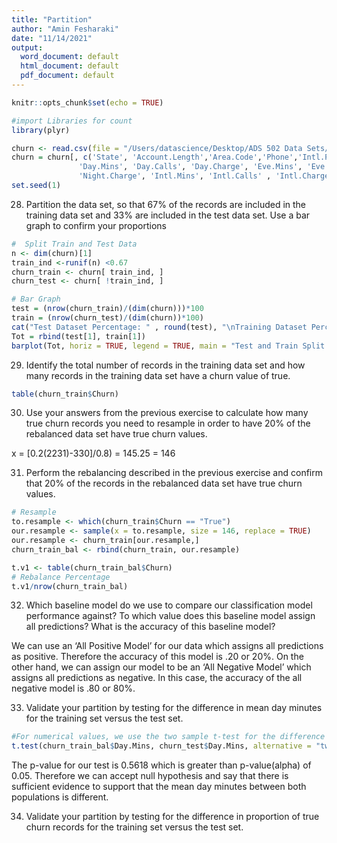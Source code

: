 ```yaml
---
title: "Partition"
author: "Amin Fesharaki"
date: "11/14/2021"
output:
  word_document: default
  html_document: default
  pdf_document: default
---
```


```r
knitr::opts_chunk$set(echo = TRUE)

#import Libraries for count
library(plyr) 

```


```r
churn <- read.csv(file = "/Users/datascience/Desktop/ADS 502 Data Sets/Website Data Sets/churn.csv", sep=',')
churn = churn[, c('State', 'Account.Length','Area.Code','Phone','Intl.Plan', 'VMail.Plan', 'VMail.Message', 
               'Day.Mins', 'Day.Calls', 'Day.Charge', 'Eve.Mins', 'Eve.Charge' , 'Night.Mins', 'Night.Calls',
               'Night.Charge', 'Intl.Mins', 'Intl.Calls' , 'Intl.Charge', 'CustServ.Calls', 'Old.Churn', 'Churn')]
set.seed(1)


```
28. Partition the data set, so that 67% of the records are included in the training data set and
33% are included in the test data set. Use a bar graph to confirm your proportions 

```r
#  Split Train and Test Data
n <- dim(churn)[1]
train_ind <-runif(n) <0.67
churn_train <- churn[ train_ind, ]
churn_test <- churn[ !train_ind, ]

# Bar Graph
test = (nrow(churn_train)/(dim(churn)))*100
train = (nrow(churn_test)/(dim(churn))*100)
cat("Test Dataset Percentage: " , round(test), "\nTraining Dataset Percentage", round(train))
Tot = rbind(test[1], train[1])
barplot(Tot, horiz = TRUE, legend = TRUE, main = "Test and Train Split Percentage", xlab = "Percentage") 
```

29. Identify the total number of records in the training data set and how many records in the training data set have a churn value of true.

```r
table(churn_train$Churn)

```

30. Use your answers from the previous exercise to calculate how many true churn records you need to resample in order to have 20% of the rebalanced data set have true churn values.

x = [0.2(2231)-330]/0.8) = 145.25 = 146

31. Perform the rebalancing described in the previous exercise and confirm that 20% of the records in the rebalanced data set have true churn values.

```r
# Resample
to.resample <- which(churn_train$Churn == "True")
our.resample <- sample(x = to.resample, size = 146, replace = TRUE)
our.resample <- churn_train[our.resample,]
churn_train_bal <- rbind(churn_train, our.resample)

t.v1 <- table(churn_train_bal$Churn)
# Rebalance Percentage
t.v1/nrow(churn_train_bal)

```


32. Which baseline model do we use to compare our classification model performance against? To which value does this baseline model assign all predictions? What is the accuracy of this baseline model?

We can use an 'All Positive Model' for our data which assigns all predictions as positive. Therefore the accuracy of this model is .20 or 20%. On the other hand, we can assign our model to be an 'All Negative Model' which assigns all predictions as negative. In this case, the accuracy of the all negative model is .80 or 80%.
  
33. Validate your partition by testing for the difference in mean day minutes for the training set versus the test set.

```r
#For numerical values, we use the two sample t-test for the difference in means
t.test(churn_train_bal$Day.Mins, churn_test$Day.Mins, alternative = "two.sided", var.equal = FALSE)
```
The p-value for our test is 0.5618 which is greater than p-value(alpha) of 0.05. Therefore we can accept  null hypothesis and say that there is sufficient evidence to support that the mean day minutes between both populations is different.

34. Validate your partition by testing for the difference in proportion of true churn records for the training set versus the test set.

